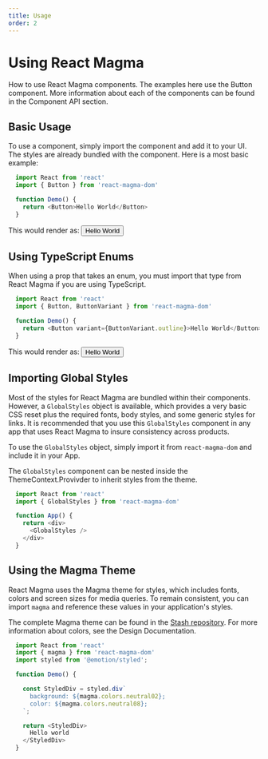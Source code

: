 ```yaml
---
title: Usage
order: 2
---
```




# Using React Magma

How to use React Magma components. The examples here use the <Link to="/api/button">Button</Link> component. More information about each of the components can be found in the Component API section.

## Basic Usage

To use a component, simply import the component and add it to your UI. The styles are already bundled with the component.
Here is a most basic example:

```.js
  import React from 'react'
  import { Button } from 'react-magma-dom'

  function Demo() {
    return <Button>Hello World</Button>
  }
```

This would render as:
<Button>Hello World</Button>

## Using TypeScript Enums

When using a prop that takes an enum, you must import that type from React Magma if you are using TypeScript.

```.js
  import React from 'react'
  import { Button, ButtonVariant } from 'react-magma-dom'

  function Demo() {
    return <Button variant={ButtonVariant.outline}>Hello World</Button>
  }
```

This would render as:
<Button variant='outline'>Hello World</Button>

## Importing Global Styles

Most of the styles for React Magma are bundled within their components. However, a `GlobalStyles` object is available, which provides a
very basic CSS reset plus the required fonts, body styles, and some generic styles for links. It is recommended that you use this `GlobalStyles` component in any app that uses React Magma
to insure consistency across products.

To use the `GlobalStyles` object, simply import it from `react-magma-dom` and include it in your App.

The `GlobalStyles` component can be nested inside the <Link to="/api/theme">ThemeContext.Provivder</Link> to inherit styles from the theme.

```.js
  import React from 'react'
  import { GlobalStyles } from 'react-magma-dom'

  function App() {
    return <div>
      <GlobalStyles />
    </div>
  }
```

## Using the Magma Theme

React Magma uses the Magma theme for styles, which includes fonts, colors and screen sizes for media queries. To remain consistent,
you can import `magma` and reference these values in your application's styles.

The complete Magma theme can be found in the [Stash repository](http://stash.corp.web:7990/projects/FRONT/repos/react-magma/browse/packages/react-magma-dom/src/theme/magma.ts).
For more information about colors, see the <Link to="/design/colors">Design Documentation</Link>.

```.js
  import React from 'react'
  import { magma } from 'react-magma-dom'
  import styled from '@emotion/styled';

  function Demo() {

    const StyledDiv = styled.div`
      background: ${magma.colors.neutral02};
      color: ${magma.colors.neutral08};
    `;

    return <StyledDiv>
      Hello world
    </StyledDiv>
  }
```
